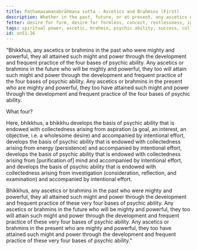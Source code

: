 ```yaml
---
title: Paṭhamasamaṇabrāhmaṇa sutta - Ascetics and Brahmins (First)
description: Whether in the past, future, or at present, any ascetics or brahmins who are mighty and powerful have attained such might and power through the development and frequent practice of the four bases of psychic ability.
fetter: desire for form, desire for formless, conceit, restlessness, ignorance
tags: spiritual power, ascetic, brahmin, psychic ability, success, collectedness, aspiration, persistence, energy, mind, investigation, reflection, close examination, sn, sn45-56, sn51
id: sn51.16
---
```


"Bhikkhus, any ascetics or brahmins in the past who were mighty and powerful, they all attained such might and power through the development and frequent practice of the four bases of psychic ability. Any ascetics or brahmins in the future who will be mighty and powerful, they too will attain such might and power through the development and frequent practice of the four bases of psychic ability. Any ascetics or brahmins in the present who are mighty and powerful, they too have attained such might and power through the development and frequent practice of the four bases of psychic ability.

What four?

Here, bhikkhus, a bhikkhu develops the basis of psychic ability that is endowed with collectedness arising from aspiration (a goal, an interest, an objective, i.e. a wholesome desire) and accompanied by intentional effort, develops the basis of psychic ability that is endowed with collectedness arising from energy (persistence) and accompanied by intentional effort, develops the basis of psychic ability that is endowed with collectedness arising from [purification of] mind and accompanied by intentional effort, and develops the basis of psychic ability that is endowed with collectedness arising from investigation (consideration, reflection, and examination) and accompanied by intentional effort.

Bhikkhus, any ascetics or brahmins in the past who were mighty and powerful, they all attained such might and power through the development and frequent practice of these very four bases of psychic ability. Any ascetics or brahmins in the future who will be mighty and powerful, they too will attain such might and power through the development and frequent practice of these very four bases of psychic ability. Any ascetics or brahmins in the present who are mighty and powerful, they too have attained such might and power through the development and frequent practice of these very four bases of psychic ability."